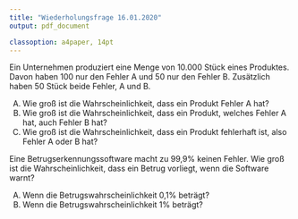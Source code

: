 ```yaml
---
title: "Wiederholungsfrage 16.01.2020"
output: pdf_document

classoption: a4paper, 14pt
---
```



Ein Unternehmen produziert eine Menge von 10.000 Stück eines Produktes. Davon haben 100 nur den Fehler A und 50 nur den Fehler B. Zusätzlich haben 50 Stück beide Fehler, A und B.

A.  Wie groß ist die Wahrscheinlichkeit, dass ein Produkt Fehler A hat?
B.  Wie groß ist die Wahrscheinlichkeit, dass ein Produkt, welches Fehler A hat, auch Fehler B hat?
C.  Wie groß ist die Wahrscheinlichkeit, dass ein Produkt fehlerhaft ist, also Fehler A oder B hat?

\vspace{2cm}

Eine Betrugserkennungssoftware macht zu 99,9\% keinen Fehler. Wie groß ist die Wahrscheinlichkeit, dass ein Betrug vorliegt, wenn die Software warnt?

A.  Wenn die Betrugswahrscheinlichkeit 0,1\% beträgt?
B.  Wenn die Betrugswahrscheinlichkeit 1\% beträgt?
